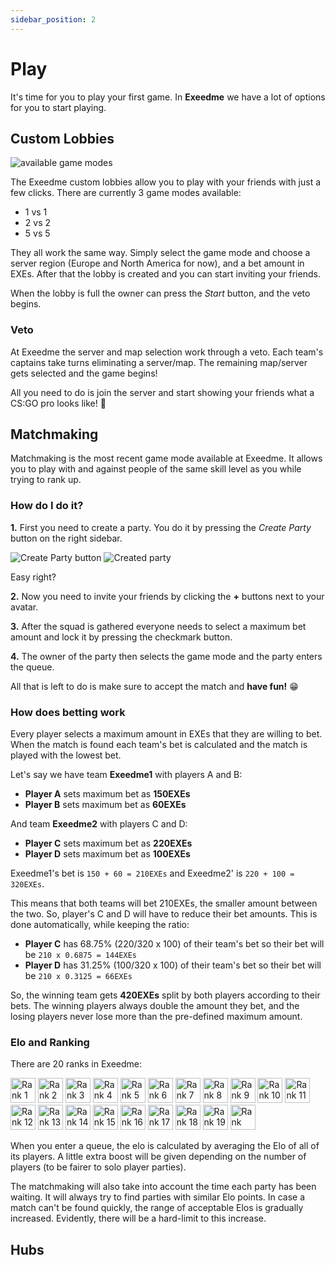 ```yaml
---
sidebar_position: 2
---
```



# Play

It's time for you to play your first game. In **Exeedme** we have a lot of options for you to start playing.

## Custom Lobbies

![available game modes](/img/platform/custom_lobbies.png)

The Exeedme custom lobbies allow you to play with your friends with just a few clicks. There are currently 3 game modes available:

- 1 vs 1
- 2 vs 2
- 5 vs 5

They all work the same way. Simply select the game mode and choose a server region (Europe and North America for now), and a bet amount in EXEs. After that the lobby is created and you can start inviting your friends.

When the lobby is full the owner can press the _Start_ button, and the veto begins.

### Veto

At Exeedme the server and map selection work through a veto. Each team's captains take turns eliminating a server/map.
The remaining map/server gets selected and the game begins!

All you need to do is join the server and start showing your friends what a CS:GO pro looks like! 🤪

## Matchmaking

Matchmaking is the most recent game mode available at Exeedme. It allows you to play with and against people of the same skill level as you while trying to rank up.

### How do I do it?

**1.** First you need to create a party. You do it by pressing the _Create Party_ button on the right sidebar.

<HStack justifyContent="space-around">
  <Image src="/img/platform/create_party.png" alt="Create Party button" />
  <Image src="/img/platform/party.png" alt="Created party" />
</HStack>

Easy right?

**2.** Now you need to invite your friends by clicking the **+** buttons next to your avatar.

**3.** After the squad is gathered everyone needs to select a maximum bet amount and lock it by pressing the checkmark button.

**4.** The owner of the party then selects the game mode and the party enters the queue.

All that is left to do is make sure to accept the match and **have fun!** 😁

### How does betting work

Every player selects a maximum amount in EXEs that they are willing to bet. When the match is found each team's bet is calculated and the match is played with the lowest bet.

Let's say we have team **Exeedme1** with players A and B:

- **Player A** sets maximum bet as **150EXEs**
- **Player B** sets maximum bet as **60EXEs**

And team **Exeedme2** with players C and D:

- **Player C** sets maximum bet as **220EXEs**
- **Player D** sets maximum bet as **100EXEs**

Exeedme1's bet is `150 + 60 = 210EXEs` and Exeedme2' is `220 + 100 = 320EXEs`.

This means that both teams will bet 210EXEs, the smaller amount between the two. So, player's C and D will have to reduce their bet amounts. This is done automatically, while keeping the ratio:

- **Player C** has 68.75% (220/320 x 100) of their team's bet so their bet will be `210 x 0.6875 = 144EXEs`
- **Player D** has 31.25% (100/320 x 100) of their team's bet so their bet will be `210 x 0.3125 = 66EXEs`

So, the winning team gets **420EXEs** split by both players according to their bets. The winning players always double the amount they bet, and the losing players never lose more than the pre-defined maximum amount.

### Elo and Ranking

There are 20 ranks in Exeedme:

<HStack justifyContent="space-around" flexWrap="wrap" marginBottom="8px">
  <Image src="/img/platform/ranks/1.svg" alt="Rank 1" height="40px" />
  <Image src="/img/platform/ranks/2.svg" alt="Rank 2" height="40px" />
  <Image src="/img/platform/ranks/3.svg" alt="Rank 3" height="40px" />
  <Image src="/img/platform/ranks/4.svg" alt="Rank 4" height="40px" />
  <Image src="/img/platform/ranks/5.svg" alt="Rank 5" height="40px" />
  <Image src="/img/platform/ranks/6.svg" alt="Rank 6" height="40px" />
  <Image src="/img/platform/ranks/7.svg" alt="Rank 7" height="40px" />
  <Image src="/img/platform/ranks/8.svg" alt="Rank 8" height="40px" />
  <Image src="/img/platform/ranks/9.svg" alt="Rank 9" height="40px" />
  <Image src="/img/platform/ranks/10.svg" alt="Rank 10" height="40px" />
</HStack>
<HStack justifyContent="space-around" flexWrap="wrap">
  <Image src="/img/platform/ranks/11.svg" alt="Rank 11" height="40px" />
  <Image src="/img/platform/ranks/12.svg" alt="Rank 12" height="40px" />
  <Image src="/img/platform/ranks/13.svg" alt="Rank 13" height="40px" />
  <Image src="/img/platform/ranks/14.svg" alt="Rank 14" height="40px" />
  <Image src="/img/platform/ranks/15.svg" alt="Rank 15" height="40px" />
  <Image src="/img/platform/ranks/16.svg" alt="Rank 16" height="40px" />
  <Image src="/img/platform/ranks/17.svg" alt="Rank 17" height="40px" />
  <Image src="/img/platform/ranks/18.svg" alt="Rank 18" height="40px" />
  <Image src="/img/platform/ranks/19.svg" alt="Rank 19" height="40px" />
  <Image src="/img/platform/ranks/20.svg" alt="Rank 20" height="40px" />
</HStack>
<br />

When you enter a queue, the elo is calculated by averaging the Elo of all of its players. A little extra boost will be given depending on the number of players (to be fairer to solo player parties).

The matchmaking will also take into account the time each party has been waiting. It will always try to find parties with similar Elo points. In case a match can't be found quickly, the range of acceptable Elos is gradually increased. Evidently, there will be a hard-limit to this increase.

## Hubs
